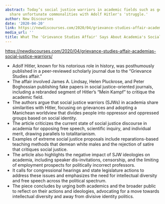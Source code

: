 ```yaml
---
abstract: Today’s social justice warriors in academic fields such as gender studies
  share unfortunate commonalities with Adolf Hitler's 'struggle.'
author: New Discourses
date: '2020-04-20'
link: https://newdiscourses.com/2020/04/grievance-studies-affair-academias-social-justice-warriors/
media_url: ''
title: What The 'Grievance Studies Affair' Says About Academia's Social Justice Warriors
---
```

<https://newdiscourses.com/2020/04/grievance-studies-affair-academias-social-justice-warriors/>

- Adolf Hitler, known for his notorious role in history, was posthumously published in a peer-reviewed scholarly journal due to the "Grievance Studies affair."
- The affair involved James A. Lindsay, Helen Pluckrose, and Peter Boghossian publishing fake papers in social justice-oriented journals, including a rebranded segment of Hitler's "Mein Kampf" to critique the academic field.
- The authors argue that social justice warriors (SJWs) in academia share similarities with Hitler, focusing on grievances and adopting a Manichean worldview that divides people into oppressor and oppressed groups based on social identity.
- The article criticizes the current state of social justice discourse in academia for opposing free speech, scientific inquiry, and individual merit, drawing parallels to totalitarianism.
- Examples of extreme social justice proposals include reparations-based teaching methods that demean white males and the rejection of satire that critiques social justice.
- The article also highlights the negative impact of SJW ideologies on academia, including speaker dis-invitations, censorship, and the limiting of employment prospects for politically incorrect professors.
- It calls for congressional hearings and state legislature actions to address these issues and emphasizes the need for intellectual diversity and free speech across the political spectrum.
- The piece concludes by urging both academics and the broader public to reflect on their actions and ideologies, advocating for a move towards intellectual diversity and away from divisive identity politics.